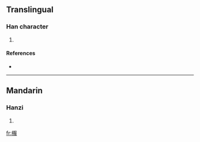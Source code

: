 ==Translingual==

===Han character===
{{Han char|rn=75|rad=木|as=08|sn=12|four=4794<sub>7</sub>|canj=木月尸水 (DBSE)}}

# {{defn|Han|sort=木08}}

====References====
* {{Han ref|kx=0534.190|dkj=14982|hdz=21235.110|uh=68F4|ud=26868|bh=D9D2|bd=55762}}

----

==Mandarin==

===Hanzi===
{{cmn-hanzi|pin=[[fú]] ([[fu2]])|wg=fu<sup>2</sup>}}

# {{defn|Mandarin|sort=木08}}

[[fr:棴]]